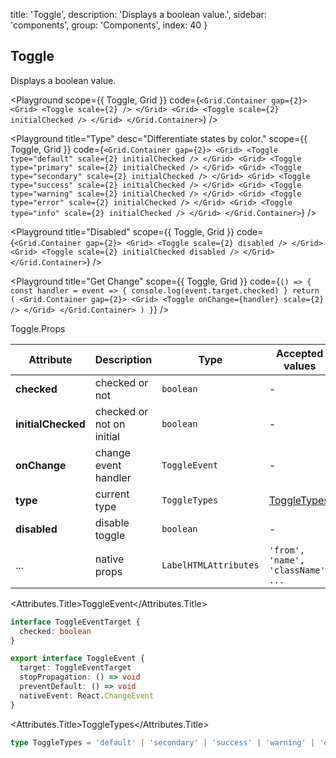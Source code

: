 
  title: 'Toggle',
  description: 'Displays a boolean value.',
  sidebar: 'components',
  group: 'Components',
  index: 40
}

## Toggle

Displays a boolean value.

<Playground
  scope={{ Toggle, Grid }}
  code={`
<Grid.Container gap={2}>
  <Grid>
    <Toggle scale={2} />
  </Grid>
  <Grid>
    <Toggle scale={2} initialChecked />
  </Grid>
</Grid.Container>
`}
/>

<Playground
  title="Type"
  desc="Differentiate states by color."
  scope={{ Toggle, Grid }}
  code={`
<Grid.Container gap={2}>
  <Grid>
    <Toggle type="default" scale={2} initialChecked />
  </Grid>
  <Grid>
    <Toggle type="primary" scale={2} initialChecked />
  </Grid>
  <Grid>
    <Toggle type="secondary" scale={2} initialChecked />
  </Grid>
  <Grid>
    <Toggle type="success" scale={2} initialChecked />
  </Grid>
  <Grid>
    <Toggle type="warning" scale={2} initialChecked />
  </Grid>
  <Grid>
    <Toggle type="error" scale={2} initialChecked />
  </Grid>
  <Grid>
    <Toggle type="info" scale={2} initialChecked />
  </Grid>
</Grid.Container>
`}
/>

<Playground
  title="Disabled"
  scope={{ Toggle, Grid }}
  code={`
<Grid.Container gap={2}>
  <Grid>
    <Toggle scale={2} disabled />
  </Grid>
  <Grid>
    <Toggle scale={2} initialChecked disabled />
  </Grid>
</Grid.Container>
`}
/>

<Playground
  title="Get Change"
  scope={{ Toggle, Grid }}
  code={`
() => {
  const handler = event => {
    console.log(event.target.checked)
  }
  return (
    <Grid.Container gap={2}>
      <Grid>
        <Toggle onChange={handler} scale={2} />
      </Grid>
    </Grid.Container>
  )
}
`}
/>

<Attributes edit="/pages/docs/components/toggle.mdx">
<Attributes.Title>Toggle.Props</Attributes.Title>

| Attribute          | Description               | Type                  | Accepted values                    | Default   |
| ------------------ | ------------------------- | --------------------- | ---------------------------------- | --------- |
| **checked**        | checked or not            | `boolean`             | -                                  | -         |
| **initialChecked** | checked or not on initial | `boolean`             | -                                  | `false`   |
| **onChange**       | change event handler      | `ToggleEvent`         | -                                  | -         |
| **type**           | current type              | `ToggleTypes`         | [ToggleTypes](#toggletypes)        | `default` |
| **disabled**       | disable toggle            | `boolean`             | -                                  | `false`   |
| ...                | native props              | `LabelHTMLAttributes` | `'from', 'name', 'className', ...` | -         |

<Attributes.Title>ToggleEvent</Attributes.Title>

```ts
interface ToggleEventTarget {
  checked: boolean
}

export interface ToggleEvent {
  target: ToggleEventTarget
  stopPropagation: () => void
  preventDefault: () => void
  nativeEvent: React.ChangeEvent
}
```

<Attributes.Title>ToggleTypes</Attributes.Title>

```ts
type ToggleTypes = 'default' | 'secondary' | 'success' | 'warning' | 'error'
```

</Attributes>

